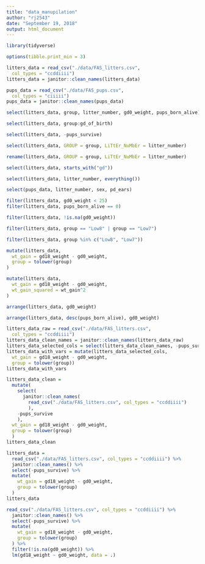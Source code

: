 ```yaml
---
title: "data_manupilation"
author: "rj2543"
date: "September 19, 2018"
output: html_document
---
```


```r
library(tidyverse)
```

```r
options(tibble.print_min = 3)

litters_data = read_csv("./data/FAS_litters.csv",
  col_types = "ccddiiii")
litters_data = janitor::clean_names(litters_data)

pups_data = read_csv("./data/FAS_pups.csv",
  col_types = "ciiiii")
pups_data = janitor::clean_names(pups_data)
```

```r
select(litters_data, group, litter_number, gd0_weight, pups_born_alive)
```

```r
select(litters_data, group:gd_of_birth)
```

```r
select(litters_data, -pups_survive)
```
```r
select(litters_data, GROUP = group, LiTtEr_NuMbEr = litter_number)
```

```r
rename(litters_data, GROUP = group, LiTtEr_NuMbEr = litter_number)
```

```r
select(litters_data, starts_with("gd"))
```

```r
select(litters_data, litter_number, everything())
```

```r
select(pups_data, litter_number, sex, pd_ears)
```

```r
filter(litters_data, gd0_weight < 25)
filter(litters_data, pups_born_alive == 0)
```

```r
filter(litters_data, !is.na(gd0_weight))
```

```r
filter(litters_data, group == "Low8" | group == "Low7")
```

```r
filter(litters_data, group %in% c("Low8", "Low7"))
```

```r
mutate(litters_data,
  wt_gain = gd18_weight - gd0_weight,
  group = tolower(group)
)
```

```r
mutate(litters_data,
  wt_gain = gd18_weight - gd0_weight,
  wt_gain_squared = wt_gain^2
)
```

```r
arrange(litters_data, gd0_weight)
```

```r
arrange(litters_data, desc(pups_born_alive), gd0_weight)
```

```r
litters_data_raw = read_csv("./data/FAS_litters.csv",
  col_types = "ccddiiii")
litters_data_clean_names = janitor::clean_names(litters_data_raw)
litters_data_selected_cols = select(litters_data_clean_names, -pups_survive)
litters_data_with_vars = mutate(litters_data_selected_cols, 
  wt_gain = gd18_weight - gd0_weight,
  group = tolower(group))
litters_data_with_vars
```

```r
litters_data_clean = 
  mutate(
    select(
      janitor::clean_names(
        read_csv("./data/FAS_litters.csv", col_types = "ccddiiii")
        ), 
    -pups_survive
    ),
  wt_gain = gd18_weight - gd0_weight,
  group = tolower(group)
  )
litters_data_clean
```

```r
litters_data = 
  read_csv("./data/FAS_litters.csv", col_types = "ccddiiii") %>%
  janitor::clean_names() %>%
  select(-pups_survive) %>%
  mutate(
    wt_gain = gd18_weight - gd0_weight,
    group = tolower(group)
  )
litters_data
```

```r
read_csv("./data/FAS_litters.csv", col_types = "ccddiiii") %>%
  janitor::clean_names() %>%
  select(-pups_survive) %>%
  mutate(
    wt_gain = gd18_weight - gd0_weight,
    group = tolower(group)
  ) %>%
  filter(!is.na(gd0_weight)) %>%
  lm(gd18_weight ~ gd0_weight, data = .)
```

